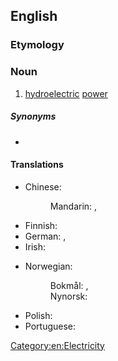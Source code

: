 ==English==

===Etymology===
{{prefix|hydro|power|lang=en}}

===Noun===
{{en-noun|-}}

# [[hydroelectric]] [[power]]

=====Synonyms=====
* {{l|en|water power}}

====Translations====
{{trans-top|hydroelectric power}}
* Chinese:
*: Mandarin: {{t+|cmn|水力發電|sc=Hani}}, {{t+|cmn|水力发电|tr=shuǐlì fādiàn|sc=Hani}}
* Finnish: {{t+|fi|vesivoima}}
* German: {{t+|de|Wasserkraft|f}}, {{t|de|Hydroenergie|f}}
* Irish: {{t|ga|hidreachumhacht|f}}
{{trans-mid}}
* Norwegian:
*: Bokmål: {{t|nb|vannkraft|m|f}}, {{t|nb|vasskraft|m|f}}
*: Nynorsk: {{t|nn|vasskraft|f}}
* Polish: {{t|pl|energia wodna|f}}
* Portuguese: {{t|pt|[[energia]] [[hidroelétrica]]|f}}
{{trans-bottom}}

[[Category:en:Electricity]]